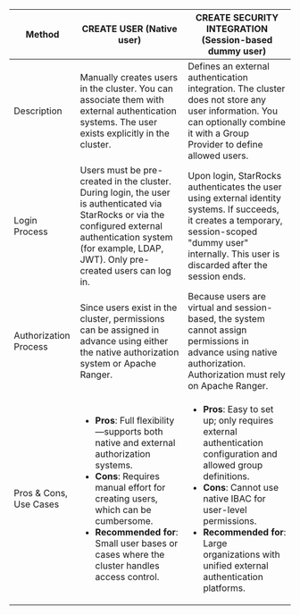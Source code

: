 
| Method                 | CREATE USER (Native user)                              | CREATE SECURITY INTEGRATION (Session-based dummy user)       |
| ---------------------- | ------------------------------------------------------ | ------------------------------------------------------------ |
| Description            | Manually creates users in the cluster. You can associate them with external authentication systems. The user exists explicitly in the cluster. | Defines an external authentication integration. The cluster does not store any user information. You can optionally combine it with a Group Provider to define allowed users. |
| Login Process          | Users must be pre-created in the cluster. During login, the user is authenticated via StarRocks or via the configured external authentication system (for example, LDAP, JWT). Only pre-created users can log in. | Upon login, StarRocks authenticates the user using external identity systems. If succeeds, it creates a temporary, session-scoped "dummy user" internally. This user is discarded after the session ends. |
| Authorization Process  | Since users exist in the cluster, permissions can be assigned in advance using either the native authorization system or Apache Ranger. | Because users are virtual and session-based, the system cannot assign permissions in advance using native authorization. Authorization must rely on Apache Ranger. |
| Pros & Cons, Use Cases | <ul><li>**Pros**: Full flexibility—supports both native and external authorization systems.</li><li>**Cons**: Requires manual effort for creating users, which can be cumbersome.</li><li>**Recommended for**: Small user bases or cases where the cluster handles access control.</li></ul> | <ul><li>**Pros**: Easy to set up; only requires external authentication configuration and allowed group definitions.</li><li>**Cons**: Cannot use native IBAC for user-level permissions.</li><li>**Recommended for**: Large organizations with unified external authentication platforms.</li></ul> |
